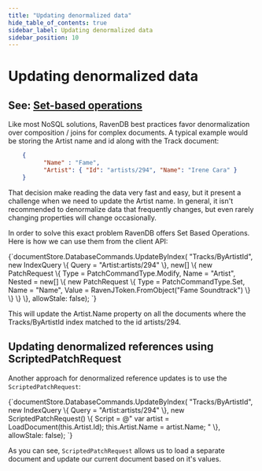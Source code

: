 ```yaml
---
title: "Updating denormalized data"
hide_table_of_contents: true
sidebar_label: Updating denormalized data
sidebar_position: 10
---
```



# Updating denormalized data

## See: [Set-based operations](../client-api/set-based-operations.mdx)

Like most NoSQL solutions, RavenDB best practices favor denormalization over composition / joins for complex documents. A typical example would be storing the Artist name and id along with the Track document:

```json 
    {
          "Name" : "Fame",
          "Artist": { "Id": "artists/294", "Name": "Irene Cara" }
    }
```
    
That decision make reading the data very fast and easy, but it present a challenge when we need to update the Artist name. In general, it isn't recommended to denormalize data that frequently changes, but even rarely changing properties will change occasionally.

In order to solve this exact problem RavenDB offers Set Based Operations. Here is how we can use them from the client API:

<TabItem value="denormalized_updates_1" label="denormalized_updates_1">
<CodeBlock language="csharp">
{`documentStore.DatabaseCommands.UpdateByIndex(
	"Tracks/ByArtistId",
	new IndexQuery
	\{
		Query = "Artist:artists/294"
	\},
	new[]
		 \{
			 new PatchRequest
				 \{
					 Type = PatchCommandType.Modify, 
					 Name = "Artist", 
					 Nested = new[]
						          \{
							          new PatchRequest
								          \{
									          Type = PatchCommandType.Set, 
											  Name = "Name", 
											  Value = RavenJToken.FromObject("Fame Soundtrack")
								          \}
						          \}
				 \}
		 \},
	allowStale: false);
`}
</CodeBlock>
</TabItem>
    
This will update the Artist.Name property on all the documents where the Tracks/ByArtistId index matched to the id artists/294.

## Updating denormalized references using ScriptedPatchRequest
Another approach for denormalized reference updates is to use the `ScriptedPatchRequest`:

<TabItem value="denormalized_updates_2" label="denormalized_updates_2">
<CodeBlock language="csharp">
{`documentStore.DatabaseCommands.UpdateByIndex(
	"Tracks/ByArtistId",
	new IndexQuery
	\{
		Query = "Artist:artists/294"
	\},
	new ScriptedPatchRequest()
	\{
		Script = @"
			var artist = LoadDocument(this.Artist.Id);
			this.Artist.Name = artist.Name;
		"
	\}, allowStale: false);
`}
</CodeBlock>
</TabItem>

As you can see, `ScriptedPatchRequest` allows us to load a separate document and update our current document based on it's values.